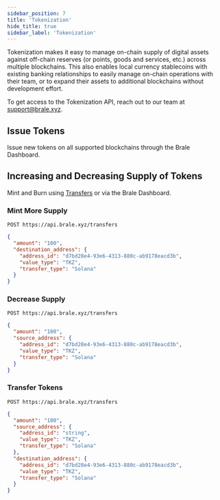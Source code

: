 ```yaml
---
sidebar_position: 7
title: 'Tokenization'
hide_title: true
sidebar_label: 'Tokenization'
---
```


<Intro
  heading="Tokenization"
  subheading="Brale enables businesses to issue, manage, and custody tokens on all supported blockchains."
/>

Tokenization makes it easy to manage on-chain supply of digital assets against off-chain reserves (or points, goods and services, etc.) across multiple blockchains. This also enables local currency stablecoins with existing banking relationships to easily manage on-chain operations with their team, or to expand their assets to additional blockchains without development effort.

To get access to the Tokenization API, reach out to our team at [support@brale.xyz](mailto:support@brale.xyz).

## Issue Tokens

Issue new tokens on all supported blockchains through the Brale Dashboard.

<WIPCallout callout="Add image: https://files.readme.io/ea0d10ce92162951bcce92fa145288e0b96efd2100178a4c1b8f4ae205e24690-Screenshot_2025-03-21_at_12.27.02_PM.png" />

## Increasing and Decreasing Supply of Tokens

Mint and Burn using [Transfers](/docs/key-concepts/transfers) or via the Brale Dashboard.

### Mint More Supply

<WIPCallout callout="Add image: https://files.readme.io/98ab124926a0eb0b30f35391b2530a15440aed558a447aab1991200f059d0a46-Screenshot_2025-03-23_at_2.40.25_PM.png" />

```shell
POST https://api.brale.xyz/transfers
```

```json title="Request" showLineNumbers
{
  "amount": "100",
  "destination_address": {
    "address_id": "d7bd28e4-93e6-4313-880c-ab9178eacd3b",
    "value_type": "TKZ",
    "transfer_type": "Solana"
  }
}
```

### Decrease Supply

```shell
POST https://api.brale.xyz/transfers
```

```json title="Request" showLineNumbers
{
  "amount": "100",
  "source_address": {
    "address_id": "d7bd28e4-93e6-4313-880c-ab9178eacd3b",
    "value_type": "TKZ",
    "transfer_type": "Solana"
  }
}
```

### Transfer Tokens

```shell
POST https://api.brale.xyz/transfers
```

```json title="Request" showLineNumbers
{
  "amount": "100",
  "source_address": {
    "address_id": "string",
    "value_type": "TKZ",
    "transfer_type": "Solana"
  },
  "destination_address": {
    "address_id": "d7bd28e4-93e6-4313-880c-ab9178eacd3b",
    "value_type": "TKZ",
    "transfer_type": "Solana"
  }
}
```
